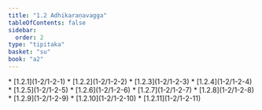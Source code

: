 ```yaml
---
title: "1.2 Adhikaraṇavagga"
tableOfContents: false
sidebar:
  order: 2
type: "tipitaka"
basket: "su"
book: "a2"
---
```



<DynamicBreadcrumb />



<TableOfContents book="a2" section="1.2">
* [1.2.1](1-2/1-2-1)
* [1.2.2](1-2/1-2-2)
* [1.2.3](1-2/1-2-3)
* [1.2.4](1-2/1-2-4)
* [1.2.5](1-2/1-2-5)
* [1.2.6](1-2/1-2-6)
* [1.2.7](1-2/1-2-7)
* [1.2.8](1-2/1-2-8)
* [1.2.9](1-2/1-2-9)
* [1.2.10](1-2/1-2-10)
* [1.2.11](1-2/1-2-11)
</TableOfContents>